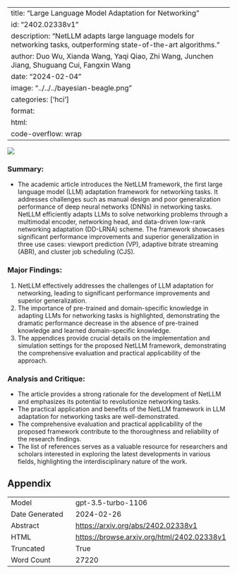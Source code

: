 
---
title: "Large Language Model Adaptation for Networking"
id: "2402.02338v1"
description: "NetLLM adapts large language models for networking tasks, outperforming state-of-the-art algorithms."
author: Duo Wu, Xianda Wang, Yaqi Qiao, Zhi Wang, Junchen Jiang, Shuguang Cui, Fangxin Wang
date: "2024-02-04"
image: "../../../bayesian-beagle.png"
categories: ['hci']
format:
  html:
    code-overflow: wrap
---

![](../../../bayesian-beagle.png)

### Summary:
- The academic article introduces the NetLLM framework, the first large language model (LLM) adaptation framework for networking tasks. It addresses challenges such as manual design and poor generalization performance of deep neural networks (DNNs) in networking tasks. NetLLM efficiently adapts LLMs to solve networking problems through a multimodal encoder, networking head, and data-driven low-rank networking adaptation (DD-LRNA) scheme. The framework showcases significant performance improvements and superior generalization in three use cases: viewport prediction (VP), adaptive bitrate streaming (ABR), and cluster job scheduling (CJS).

### Major Findings:
1. NetLLM effectively addresses the challenges of LLM adaptation for networking, leading to significant performance improvements and superior generalization.
2. The importance of pre-trained and domain-specific knowledge in adapting LLMs for networking tasks is highlighted, demonstrating the dramatic performance decrease in the absence of pre-trained knowledge and learned domain-specific knowledge.
3. The appendices provide crucial details on the implementation and simulation settings for the proposed NetLLM framework, demonstrating the comprehensive evaluation and practical applicability of the approach.

### Analysis and Critique:
- The article provides a strong rationale for the development of NetLLM and emphasizes its potential to revolutionize networking tasks.
- The practical application and benefits of the NetLLM framework in LLM adaptation for networking tasks are well-demonstrated.
- The comprehensive evaluation and practical applicability of the proposed framework contribute to the thoroughness and reliability of the research findings.
- The list of references serves as a valuable resource for researchers and scholars interested in exploring the latest developments in various fields, highlighting the interdisciplinary nature of the work.

## Appendix

|          |          |
|----------|----------|
| Model     | gpt-3.5-turbo-1106       |
| Date Generated     | 2024-02-26       |
| Abstract | [https://arxiv.org/abs/2402.02338v1](https://arxiv.org/abs/2402.02338v1)        |
| HTML     | [https://browse.arxiv.org/html/2402.02338v1](https://browse.arxiv.org/html/2402.02338v1)       |
| Truncated       | True       |
| Word Count       | 27220       |